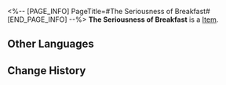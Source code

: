 <%-- [PAGE_INFO]
PageTitle=#The Seriousness of Breakfast#
[END_PAGE_INFO] --%>
{{Item Infobox
|id          = 21027
|image       = Item The Seriousness of Breakfast.png
|type        = 
|invCategory = Light Cone
|rarity      = 4
|effect      = Light Cone for the Path of {{Color|h|Erudition}}. The Light Cone ability is only effective for characters of this Path.
|description = Though the table is set...<br />Some people want a cup of tea first.<br />Some people want to take a picture first.<br />Some people want to read the newspaper first.<br />Some people want to write a page in their notebook first.<br />Some people want to play on their phone first.
}}
{{Description|''"All of you, eat while the food is hot!"''}}
'''The Seriousness of Breakfast''' is a [[Item]].

==Other Languages==
{{Other Languages
|en   = The Seriousness of Breakfast
|zhs  = 早餐的仪式感
|zht  = 早餐的儀式感
|ja   = {{Rubi|朝食|ちょうしょく}}の{{Rubi|儀式感|ぎしきかん}}
|ko   = 느낌 있는 아침 식사 루틴
|es   = La solemnidad del desayuno
|fr   = Le petit-déjeuner, c'est sacré
|ru   = Важность завтрака
|th   = The Seriousness of Breakfast
|vi   = Bữa Sáng Đúng Điệu
|de   = Die Ernsthaftigkeit des Frühstücks
|id   = The Seriousness of Breakfast
|pt   = A Solenidade do Café da Manhã
}}

==Change History==
{{Change History|2.0}}
